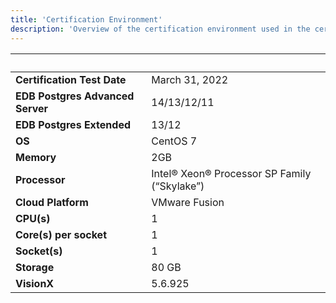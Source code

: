 ```yaml
---
title: 'Certification Environment'
description: 'Overview of the certification environment used in the certification of VisionX'
---
```


|  &nbsp;    | &nbsp; |
| ----------- | ----------- |
| **Certification Test Date**      | March 31, 2022       |
| **EDB Postgres Advanced Server**      | 14/13/12/11       |
| **EDB Postgres Extended**      | 13/12       |
| **OS**      |  CentOS 7      |
| **Memory**      |  2GB      |
| **Processor**   |  Intel® Xeon® Processor SP Family (“Skylake”)       |
| **Cloud Platform**      | VMware Fusion     |
| **CPU(s)**   |  1     |
| **Core(s) per socket**  |  1     |
| **Socket(s)**  |  1     |
| **Storage**  |  80 GB     |
| **VisionX**  |  5.6.925     |
